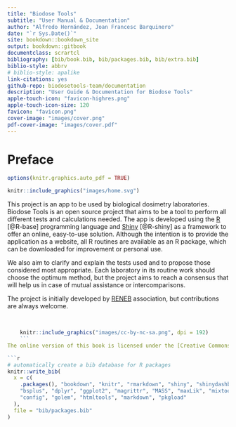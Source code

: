 ```yaml
--- 
title: "Biodose Tools"
subtitle: "User Manual & Documentation"
author: "Alfredo Hernández, Joan Francesc Barquinero"
date: "`r Sys.Date()`"
site: bookdown::bookdown_site
output: bookdown::gitbook
documentclass: scrartcl
bibliography: [bib/book.bib, bib/packages.bib, bib/extra.bib]
biblio-style: abbrv
# biblio-style: apalike
link-citations: yes
github-repo: biodosetools-team/documentation
description: "User Guide & Documentation for Biodose Tools"
apple-touch-icon: "favicon-highres.png"
apple-touch-icon-size: 120
favicon: "favicon.png"
cover-image: "images/cover.png"
pdf-cover-image: "images/cover.pdf"
---
```



# Preface {-}

```r
options(knitr.graphics.auto_pdf = TRUE)
```

```r
knitr::include_graphics("images/home.svg")
```

This project is an app to be used by biological dosimetry laboratories. Biodose Tools is an open source project that aims to be a tool to perform all different tests and calculations needed. The app is developed using the [R](https://www.r-project.org/about.html) [@R-base] programming language and [Shiny](https://shiny.rstudio.com) [@R-shiny] as a framework to offer an online, easy-to-use solution. Although the intention is to provide the application as a website, all R routines are available as an R package, which can be downloaded for improvement or personal use.

We also aim to clarify and explain the tests used and to propose those considered most appropriate. Each laboratory in its routine work should choose the optimum method, but the project aims to reach a consensus that will help us in case of mutual assistance or intercomparisons.

The project is initially developed by [RENEB](http://www.reneb.net) association, but contributions are always welcome.

<br>
\vspace{12px}

```r
    knitr::include_graphics("images/cc-by-nc-sa.png", dpi = 192)
    ```
The online version of this book is licensed under the [Creative Commons Attribution-NonCommercial-ShareAlike 4.0 International License](http://creativecommons.org/licenses/by-nc-sa/4.0/). 

```r
# automatically create a bib database for R packages
knitr::write_bib(
  x = c(
    .packages(), "bookdown", "knitr", "rmarkdown", "shiny", "shinydashboard",
    "bsplus", "dplyr", "ggplot2", "magrittr", "MASS", "maxLik", "mixtools", "msm", "pander", "purrr", "rhandsontable", "rlang", "shinyWidgets", "tidyr", "xtable", 
    "config", "golem", "htmltools", "markdown", "pkgload"
  ),
  file = "bib/packages.bib"
)
```

\newpage
